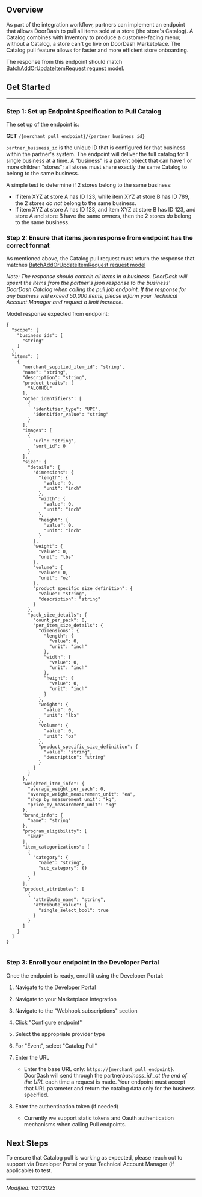 ## Overview[​](#overview "Direct link to heading")

As part of the integration workflow, partners can implement an endpoint that allows DoorDash to pull all items sold at a store (the store's Catalog). A Catalog combines with Inventory to produce a customer-facing menu; without a Catalog, a store can't go live on DoorDash Marketplace. The Catalog pull feature allows for faster and more efficient store onboarding.

The response from this endpoint should match [BatchAddOrUpdateItemRequest request model](https://developer.doordash.com/en-US/api/marketplace_v2#tag/ItemManagementModels/BatchAddOrUpdateItemRequest).

## Get Started[​](#get-started "Direct link to heading")

---

### Step 1: Set up Endpoint Specification to Pull Catalog[​](#step-1-set-up-endpoint-specification-to-pull-catalog "Direct link to heading")

The set up of the endpoint is:

**GET**
`/{merchant_pull_endpoint}/{partner_business_id}`

`partner_business_id` is the unique ID that is configured for that business within the partner's system. The endpoint will deliver the full catalog for 1 single business at a time. A "business" is a parent object that can have 1 or more children "stores"; all stores must share exactly the same Catalog to belong to the same business.

A simple test to determine if 2 stores belong to the same business:

* If item XYZ at store A has ID 123, while item XYZ at store B has ID 789, the 2 stores *do not* belong to the same business.
* If item XYZ at store A has ID 123, and item XYZ at store B has ID 123, and store A and store B have the same owners, then the 2 stores *do* belong to the same business.

### Step 2: Ensure that items.json response from endpoint has the correct format[​](#step-2-ensure-that-itemsjson-response-from-endpoint-has-the-correct-format "Direct link to heading")

As mentioned above, the Catalog pull request must return the response that matches [BatchAddOrUpdateItemRequest request model](https://developer.doordash.com/en-US/api/marketplace_v2#tag/ItemManagementModels/BatchAddOrUpdateItemRequest)

*Note: The response should contain all items in a business. DoorDash will upsert the items from the partner's json response to the business' DoorDash Catalog when calling the pull job endpoint. *If the response for any business will exceed 50,000 items, please inform your Technical Account Manager and request a limit increase.**

Model response expected from endpoint:

```
{  
  "scope": {  
    "business_ids": [  
      "string"  
    ]  
  },  
  "items": [  
    {  
      "merchant_supplied_item_id": "string",  
      "name": "string",  
      "description": "string",  
      "product_traits": [  
        "ALCOHOL"  
      ],  
      "other_identifiers": [  
        {  
          "identifier_type": "UPC",  
          "identifier_value": "string"  
        }  
      ],  
      "images": [  
        {  
          "url": "string",  
          "sort_id": 0  
        }  
      ],  
      "size": {  
        "details": {  
          "dimensions": {  
            "length": {  
              "value": 0,  
              "unit": "inch"  
            },  
            "width": {  
              "value": 0,  
              "unit": "inch"  
            },  
            "height": {  
              "value": 0,  
              "unit": "inch"  
            }  
          },  
          "weight": {  
            "value": 0,  
            "unit": "lbs"  
          },  
          "volume": {  
            "value": 0,  
            "unit": "oz"  
          },  
          "product_specific_size_definition": {  
            "value": "string",  
            "description": "string"  
          }  
        },  
        "pack_size_details": {  
          "count_per_pack": 0,  
          "per_item_size_details": {  
            "dimensions": {  
              "length": {  
                "value": 0,  
                "unit": "inch"  
              },  
              "width": {  
                "value": 0,  
                "unit": "inch"  
              },  
              "height": {  
                "value": 0,  
                "unit": "inch"  
              }  
            },  
            "weight": {  
              "value": 0,  
              "unit": "lbs"  
            },  
            "volume": {  
              "value": 0,  
              "unit": "oz"  
            },  
            "product_specific_size_definition": {  
              "value": "string",  
              "description": "string"  
            }  
          }  
        }  
      },  
      "weighted_item_info": {  
        "average_weight_per_each": 0,  
        "average_weight_measurement_unit": "ea",  
        "shop_by_measurement_unit": "kg",  
        "price_by_measurement_unit": "kg"  
      },  
      "brand_info": {  
        "name": "string"  
      },  
      "program_eligibility": [  
        "SNAP"  
      ],  
      "item_categorizations": [  
        {  
          "category": {  
            "name": "string",  
            "sub_category": {}  
          }  
        }  
      ],  
      "product_attributes": [  
        {  
          "attribute_name": "string",  
          "attribute_value": {  
            "single_select_bool": true  
          }  
        }  
      ]  
    }  
  ]  
}  
  

```

### Step 3: Enroll your endpoint in the Developer Portal[​](#step-3-enroll-your-endpoint-in-the-developer-portal "Direct link to heading")

Once the endpoint is ready, enroll it using the Developer Portal:

1. Navigate to the [Developer Portal](https://developer.doordash.com/portal)
2. Navigate to your Marketplace integration
3. Navigate to the "Webhook subscriptions" section
4. Click "Configure endpoint"
5. Select the appropriate provider type
6. For "Event", select "Catalog Pull"
7. Enter the URL

   * Enter the base URL only: `https://{merchant_pull_endpoint}`. DoorDash will send through the partner*business\_id \_at the end of the URL* each time a request is made. Your endpoint must accept that URL parameter and return the catalog data only for the business specified.
8. Enter the authentication token (if needed)

   * Currently we support static tokens and Oauth authentication mechanisms when calling Pull endpoints.



## Next Steps[​](#next-steps "Direct link to heading")

To ensure that Catalog pull is working as expected, please reach out to support via Developer Portal or your Technical Account Manager (if applicable) to test.

---

*Modified: 1/21/2025*


